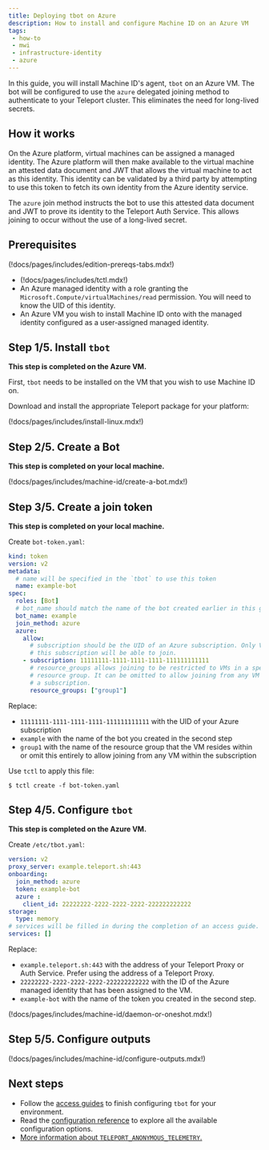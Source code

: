 ```yaml
---
title: Deploying tbot on Azure
description: How to install and configure Machine ID on an Azure VM
tags:
 - how-to
 - mwi
 - infrastructure-identity
 - azure
---
```


In this guide, you will install Machine ID's agent, `tbot` on an Azure VM. The
bot will be configured to use the `azure` delegated joining method to
authenticate to your Teleport cluster. This eliminates the need for long-lived
secrets.

## How it works

On the Azure platform, virtual machines can be assigned a managed identity. The
Azure platform will then make available to the virtual machine an attested
data document and JWT that allows the virtual machine to act as this identity.
This identity can be validated by a third party by attempting to use this token
to fetch its own identity from the Azure identity service.

The `azure` join method instructs the bot to use this attested data document and
JWT to prove its identity to the Teleport Auth Service. This allows joining to
occur without the use of a long-lived secret.

## Prerequisites

(!docs/pages/includes/edition-prereqs-tabs.mdx!)

- (!docs/pages/includes/tctl.mdx!)
- An Azure managed identity with a role granting the
  `Microsoft.Compute/virtualMachines/read` permission. You will need to know
  the UID of this identity.
- An Azure VM you wish to install Machine ID onto with the managed identity
  configured as a user-assigned managed identity.

## Step 1/5. Install `tbot`

**This step is completed on the Azure VM.**

First, `tbot` needs to be installed on the VM that you wish to use Machine ID
on.

Download and install the appropriate Teleport package for your platform:

(!docs/pages/includes/install-linux.mdx!)

## Step 2/5. Create a Bot

**This step is completed on your local machine.**

(!docs/pages/includes/machine-id/create-a-bot.mdx!)

## Step 3/5. Create a join token

**This step is completed on your local machine.**

Create `bot-token.yaml`:

```yaml
kind: token
version: v2
metadata:
  # name will be specified in the `tbot` to use this token
  name: example-bot
spec:
  roles: [Bot]
  # bot_name should match the name of the bot created earlier in this guide.
  bot_name: example
  join_method: azure
  azure:
    allow:
      # subscription should be the UID of an Azure subscription. Only VMs within
      # this subscription will be able to join.
    - subscription: 11111111-1111-1111-1111-111111111111
      # resource_groups allows joining to be restricted to VMs in a specific
      # resource group. It can be omitted to allow joining from any VM within
      # a subscription.
      resource_groups: ["group1"]
```

Replace:

- `11111111-1111-1111-1111-111111111111` with the UID of your Azure subscription
- `example` with the name of the bot you created in the second step
- `group1` with the name of the resource group that the VM resides within or
  omit this entirely to allow joining from any VM within the subscription

Use `tctl` to apply this file:

```code
$ tctl create -f bot-token.yaml
```

## Step 4/5. Configure `tbot`

**This step is completed on the Azure VM.**

Create `/etc/tbot.yaml`:

```yaml
version: v2
proxy_server: example.teleport.sh:443
onboarding:
  join_method: azure
  token: example-bot
  azure :
    client_id: 22222222-2222-2222-2222-222222222222
storage:
  type: memory
# services will be filled in during the completion of an access guide.
services: []
```

Replace:

- `example.teleport.sh:443` with the address of your Teleport Proxy or
  Auth Service. Prefer using the address of a Teleport Proxy.
- `22222222-2222-2222-2222-222222222222` with the ID of the Azure managed
  identity that has been assigned to the VM.
- `example-bot` with the name of the token you created in the second step.

(!docs/pages/includes/machine-id/daemon-or-oneshot.mdx!)

## Step 5/5. Configure outputs

(!docs/pages/includes/machine-id/configure-outputs.mdx!)

## Next steps

- Follow the [access guides](../access-guides/access-guides.mdx) to finish configuring `tbot` for
  your environment.
- Read the [configuration reference](../../../reference/machine-workload-identity/machine-id/configuration.mdx) to explore
  all the available configuration options.
- [More information about `TELEPORT_ANONYMOUS_TELEMETRY`.](../../../reference/machine-workload-identity/machine-id/telemetry.mdx)
